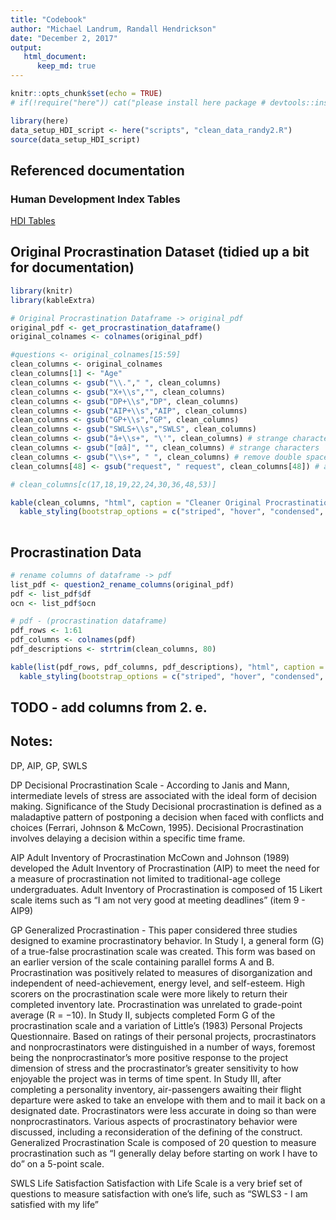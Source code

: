 ```yaml
---
title: "Codebook"
author: "Michael Landrum, Randall Hendrickson"
date: "December 2, 2017"
output: 
   html_document:
      keep_md: true
---
```


```r
knitr::opts_chunk$set(echo = TRUE)
# if(!require("here")) cat("please install here package # devtools::install_github(\"krlmlr/here\")")

library(here)
data_setup_HDI_script <- here("scripts", "clean_data_randy2.R")
source(data_setup_HDI_script)
```

## Referenced documentation

### Human Development Index Tables
[HDI Tables](presentation/HDI_Tables.md)



## Original Procrastination Dataset (tidied up a bit for documentation)

```r
library(knitr)
library(kableExtra)

# Original Procrastination Dataframe -> original_pdf
original_pdf <- get_procrastination_dataframe()
original_colnames <- colnames(original_pdf)

#questions <- original_colnames[15:59]
clean_columns <- original_colnames
clean_columns[1] <- "Age"
clean_columns <- gsub("\\."," ", clean_columns)
clean_columns <- gsub("X+\\s","", clean_columns)
clean_columns <- gsub("DP+\\s","DP", clean_columns)
clean_columns <- gsub("AIP+\\s","AIP", clean_columns)
clean_columns <- gsub("GP+\\s","GP", clean_columns)
clean_columns <- gsub("SWLS+\\s","SWLS", clean_columns)
clean_columns <- gsub("â+\\s+", "\'", clean_columns) # strange character
clean_columns <- gsub("[œâ]", "", clean_columns) # strange characters
clean_columns <- gsub("\\s+", " ", clean_columns) # remove double spaces
clean_columns[48] <- gsub("request", " request", clean_columns[48]) # add space after single quote

# clean_columns[c(17,18,19,22,24,30,36,48,53)]

kable(clean_columns, "html", caption = "Cleaner Original Procrastination Dataframe", row.names=TRUE) %>%
  kable_styling(bootstrap_options = c("striped", "hover", "condensed", "responsive"), full_width = F, position = "left") 
    
```

## Procrastination Data

```r

# rename columns of dataframe -> pdf
list_pdf <- question2_rename_columns(original_pdf)
pdf <- list_pdf$df
ocn <- list_pdf$ocn

# pdf - (procrastination dataframe)
pdf_rows <- 1:61
pdf_columns <- colnames(pdf)
pdf_descriptions <- strtrim(clean_columns, 80)

kable(list(pdf_rows, pdf_columns, pdf_descriptions), "html", caption = "Procrastination Data", row.names=FALSE) %>%
  kable_styling(bootstrap_options = c("striped", "hover", "condensed", "responsive"), full_width = F, position = "left") 

```


## TODO - add columns from 2. e.

## Notes:

DP, AIP, GP, SWLS

DP
  Decisional Procrastination Scale - According to Janis and Mann, intermediate levels of stress are associated with the ideal form of decision making.
  Significance of the Study Decisional procrastination is defined as a maladaptive pattern of postponing a decision when faced with conflicts and choices (Ferrari, Johnson & McCown, 1995). 
Decisional Procrastination involves delaying a decision within a specific time frame.

AIP 
Adult Inventory of Procrastination
McCown and Johnson (1989) developed the Adult Inventory of Procrastination (AIP) to meet the need for a measure of procrastination not limited to traditional-age college undergraduates. 
Adult Inventory of Procrastination is composed of 15 Likert scale items such as "I am not very good at meeting deadlines" (item 9 - AIP9)

GP
Generalized Procrastination - 
This paper considered three studies designed to examine procrastinatory behavior. In Study I, a general form (G) of a true-false procrastination scale was created. This form was based on an earlier version of the scale containing parallel forms A and B. Procrastination was positively related to measures of disorganization and independent of need-achievement, energy level, and self-esteem. High scorers on the procrastination scale were more likely to return their completed inventory late. Procrastination was unrelated to grade-point average (R = −10). In Study II, subjects completed Form G of the procrastination scale and a variation of Little's (1983) Personal Projects Questionnaire. Based on ratings of their personal projects, procrastinators and nonprocrastinators were distinguished in a number of ways, foremost being the nonprocrastinator's more positive response to the project dimension of stress and the procrastinator's greater sensitivity to how enjoyable the project was in terms of time spent. In Study III, after completing a personality inventory, air-passengers awaiting their flight departure were asked to take an envelope with them and to mail it back on a designated date. Procrastinators were less accurate in doing so than were nonprocrastinators. Various aspects of procrastinatory behavior were discussed, including a reconsideration of the defining of the construct.
Generalized Procrastination Scale is composed of 20 question to measure procrastination such as “I generally delay before starting on work I have to do” on a 5-point scale. 

SWLS
Life Satisfaction
Satisfaction with Life Scale is a very brief set of questions to measure satisfaction with one's life, such as "SWLS3 - I am satisfied with my life"
